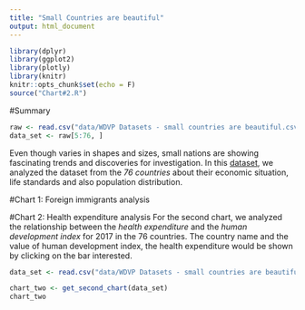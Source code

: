 ```yaml
---
title: "Small Countries are beautiful"
output: html_document
---
```


```r
library(dplyr)
library(ggplot2)
library(plotly)
library(knitr)
knitr::opts_chunk$set(echo = F)
source("Chart#2.R")
```

#Summary 

```r
raw <- read.csv("data/WDVP Datasets - small countries are beautiful.csv", stringsAsFactors = FALSE)
data_set <- raw[5:76, ]

```
Even though varies in shapes and sizes, small nations are showing fascinating trends and discoveries for investigation. In this [dataset](https://docs.google.com/spreadsheets/d/11LhOlwsloUuA495r-04IDwciMqNrLwWGpveqpF61WXU/edit#gid=1246185258), we analyzed the dataset from the _76 countries_ about their economic situation, life standards and also population distribution. 



#Chart 1: Foreign immigrants analysis



#Chart 2: Health expenditure analysis
For the second chart, we analyzed the relationship between the *health expenditure* and the *human development index* for 2017 in the 76 countries. The country name and the value of human development index, the health expenditure would be shown by clicking on the bar interested. 

```r
data_set <- read.csv("data/WDVP Datasets - small countries are beautiful.csv", stringsAsFactors = FALSE, na.strings = "-")

chart_two <- get_second_chart(data_set)
chart_two

```